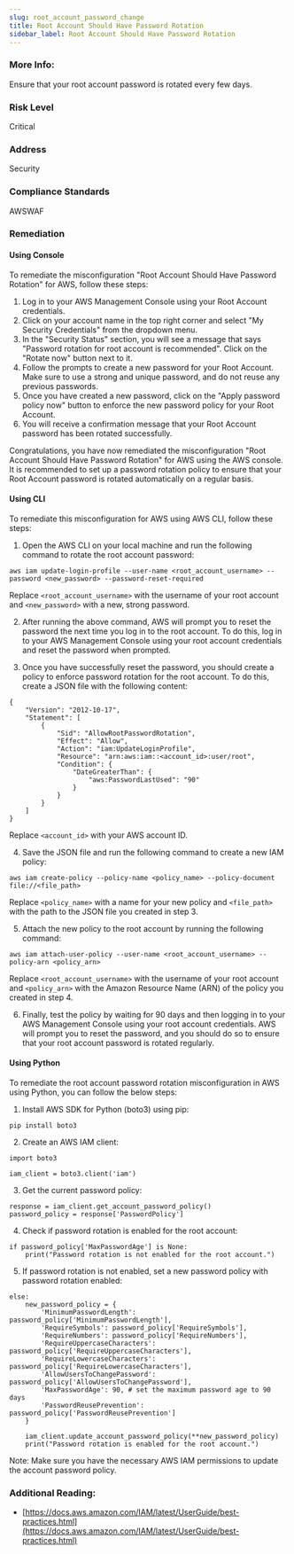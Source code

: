 ```yaml
---
slug: root_account_password_change
title: Root Account Should Have Password Rotation
sidebar_label: Root Account Should Have Password Rotation
---
```


### More Info:

Ensure that your root account password is rotated every few days.

### Risk Level

Critical

### Address

Security

### Compliance Standards

AWSWAF

### Remediation

#### Using Console

To remediate the misconfiguration "Root Account Should Have Password Rotation" for AWS, follow these steps:

1. Log in to your AWS Management Console using your Root Account credentials.
2. Click on your account name in the top right corner and select "My Security Credentials" from the dropdown menu.
3. In the "Security Status" section, you will see a message that says "Password rotation for root account is recommended". Click on the "Rotate now" button next to it.
4. Follow the prompts to create a new password for your Root Account. Make sure to use a strong and unique password, and do not reuse any previous passwords.
5. Once you have created a new password, click on the "Apply password policy now" button to enforce the new password policy for your Root Account.
6. You will receive a confirmation message that your Root Account password has been rotated successfully.

Congratulations, you have now remediated the misconfiguration "Root Account Should Have Password Rotation" for AWS using the AWS console. It is recommended to set up a password rotation policy to ensure that your Root Account password is rotated automatically on a regular basis.

#### Using CLI

To remediate this misconfiguration for AWS using AWS CLI, follow these steps:

1. Open the AWS CLI on your local machine and run the following command to rotate the root account password:

```
aws iam update-login-profile --user-name <root_account_username> --password <new_password> --password-reset-required
```

Replace `<root_account_username>` with the username of your root account and `<new_password>` with a new, strong password.

2. After running the above command, AWS will prompt you to reset the password the next time you log in to the root account. To do this, log in to your AWS Management Console using your root account credentials and reset the password when prompted.

3. Once you have successfully reset the password, you should create a policy to enforce password rotation for the root account. To do this, create a JSON file with the following content:

```
{
    "Version": "2012-10-17",
    "Statement": [
        {
            "Sid": "AllowRootPasswordRotation",
            "Effect": "Allow",
            "Action": "iam:UpdateLoginProfile",
            "Resource": "arn:aws:iam::<account_id>:user/root",
            "Condition": {
                "DateGreaterThan": {
                    "aws:PasswordLastUsed": "90"
                }
            }
        }
    ]
}
```

Replace `<account_id>` with your AWS account ID.

4. Save the JSON file and run the following command to create a new IAM policy:

```
aws iam create-policy --policy-name <policy_name> --policy-document file://<file_path>
```

Replace `<policy_name>` with a name for your new policy and `<file_path>` with the path to the JSON file you created in step 3.

5. Attach the new policy to the root account by running the following command:

```
aws iam attach-user-policy --user-name <root_account_username> --policy-arn <policy_arn>
```

Replace `<root_account_username>` with the username of your root account and `<policy_arn>` with the Amazon Resource Name (ARN) of the policy you created in step 4.

6. Finally, test the policy by waiting for 90 days and then logging in to your AWS Management Console using your root account credentials. AWS will prompt you to reset the password, and you should do so to ensure that your root account password is rotated regularly.

#### Using Python

To remediate the root account password rotation misconfiguration in AWS using Python, you can follow the below steps:

1. Install AWS SDK for Python (boto3) using pip:

```
pip install boto3
```

2. Create an AWS IAM client:

```
import boto3

iam_client = boto3.client('iam')
```

3. Get the current password policy:

```
response = iam_client.get_account_password_policy()
password_policy = response['PasswordPolicy']
```

4. Check if password rotation is enabled for the root account:

```
if password_policy['MaxPasswordAge'] is None:
    print("Password rotation is not enabled for the root account.")
```

5. If password rotation is not enabled, set a new password policy with password rotation enabled:

```
else:
    new_password_policy = {
        'MinimumPasswordLength': password_policy['MinimumPasswordLength'],
        'RequireSymbols': password_policy['RequireSymbols'],
        'RequireNumbers': password_policy['RequireNumbers'],
        'RequireUppercaseCharacters': password_policy['RequireUppercaseCharacters'],
        'RequireLowercaseCharacters': password_policy['RequireLowercaseCharacters'],
        'AllowUsersToChangePassword': password_policy['AllowUsersToChangePassword'],
        'MaxPasswordAge': 90, # set the maximum password age to 90 days
        'PasswordReusePrevention': password_policy['PasswordReusePrevention']
    }
    
    iam_client.update_account_password_policy(**new_password_policy)
    print("Password rotation is enabled for the root account.")
```

Note: Make sure you have the necessary AWS IAM permissions to update the account password policy.

### Additional Reading:

- [https://docs.aws.amazon.com/IAM/latest/UserGuide/best-practices.html](https://docs.aws.amazon.com/IAM/latest/UserGuide/best-practices.html) 

